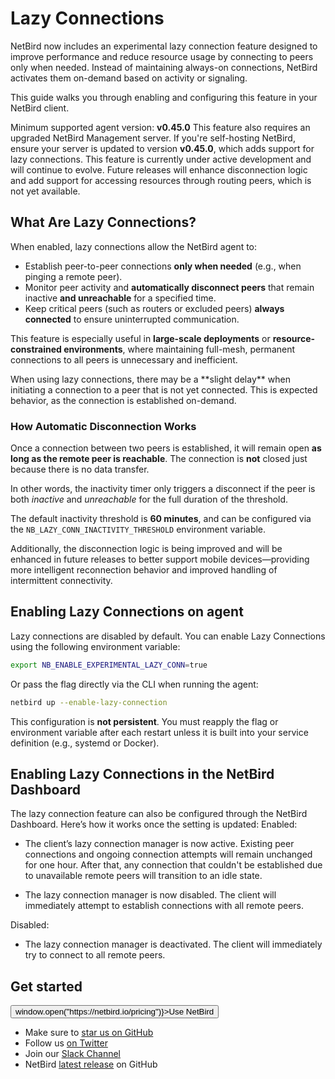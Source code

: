 
# Lazy Connections
NetBird now includes an experimental lazy connection feature designed to improve performance and reduce resource usage by connecting to peers only when needed. Instead of maintaining always-on connections, NetBird activates them on-demand based on activity or signaling.

This guide walks you through enabling and configuring this feature in your NetBird client.

<Note>
    Minimum supported agent version: <strong>v0.45.0</strong>
</Note>

<Note>
    This feature also requires an upgraded NetBird Management server.
    If you're self-hosting NetBird, ensure your server is updated to version <strong>v0.45.0</strong>, which adds support for lazy connections.
</Note>

<Note>
    This feature is currently under active development and will continue to evolve. Future releases will enhance disconnection logic and add support for accessing resources through routing peers, which is not yet available.
</Note>

## What Are Lazy Connections?

When enabled, lazy connections allow the NetBird agent to:

- Establish peer-to-peer connections **only when needed** (e.g., when pinging a remote peer).
- Monitor peer activity and **automatically disconnect peers** that remain inactive **and unreachable** for a specified time.
- Keep critical peers (such as routers or excluded peers) **always connected** to ensure uninterrupted communication.

This feature is especially useful in **large-scale deployments** or **resource-constrained environments**, where maintaining full-mesh, permanent connections to all peers is unnecessary and inefficient.

<Note>
    When using lazy connections, there may be a **slight delay** when initiating a connection to a peer that is not yet connected. This is expected behavior, as the connection is established on-demand.
</Note>


### How Automatic Disconnection Works

Once a connection between two peers is established, it will remain open **as long as the remote peer is reachable**. The connection is **not** closed just because there is no data transfer.

In other words, the inactivity timer only triggers a disconnect if the peer is both <em>inactive</em> and <em>unreachable</em> for the full duration of the threshold.

<Note>
    The default inactivity threshold is <strong>60 minutes</strong>, and can be configured via the <code>NB_LAZY_CONN_INACTIVITY_THRESHOLD</code> environment variable.
</Note>

Additionally, the disconnection logic is being improved and will be enhanced in future releases to better support mobile devices—providing more intelligent reconnection behavior and improved handling of intermittent connectivity.

## Enabling Lazy Connections on agent

Lazy connections are disabled by default. You can enable Lazy Connections using the following environment variable:

```bash
export NB_ENABLE_EXPERIMENTAL_LAZY_CONN=true
```

Or pass the flag directly via the CLI when running the agent:

```bash
netbird up --enable-lazy-connection
```
<Note>
    This configuration is <strong>not persistent</strong>. You must reapply the flag or environment variable after each restart unless it is built into your service definition (e.g., systemd or Docker).
</Note>

## Enabling Lazy Connections in the NetBird Dashboard

The lazy connection feature can also be configured through the NetBird Dashboard. Here’s how it works once the setting is updated:
Enabled:
* The client’s lazy connection manager is now active. Existing peer connections and ongoing connection attempts will remain unchanged for one hour.
After that, any connection that couldn't be established due to unavailable remote peers will transition to an idle state.

* The lazy connection manager is now disabled. The client will immediately attempt to establish connections with all remote peers.

Disabled:
* The lazy connection manager is deactivated. The client will immediately try to connect to all remote peers.

## Get started
<p float="center" >
    <Button name="button" className="button-5" onClick={() => window.open("https://netbird.io/pricing")}>Use NetBird</Button>
</p>

- Make sure to [star us on GitHub](https://github.com/netbirdio/netbird)
- Follow us [on Twitter](https://twitter.com/netbird)
- Join our [Slack Channel](https://join.slack.com/t/netbirdio/shared_invite/zt-31rofwmxc-27akKd0Le0vyRpBcwXkP0g)
- NetBird [latest release](https://github.com/netbirdio/netbird/releases) on GitHub
